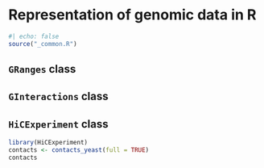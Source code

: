 # Representation of genomic data in R

```r
#| echo: false
source("_common.R")
```

## `GRanges` class

## `GInteractions` class

## `HiCExperiment` class

```r
library(HiCExperiment)
contacts <- contacts_yeast(full = TRUE)
contacts
```
